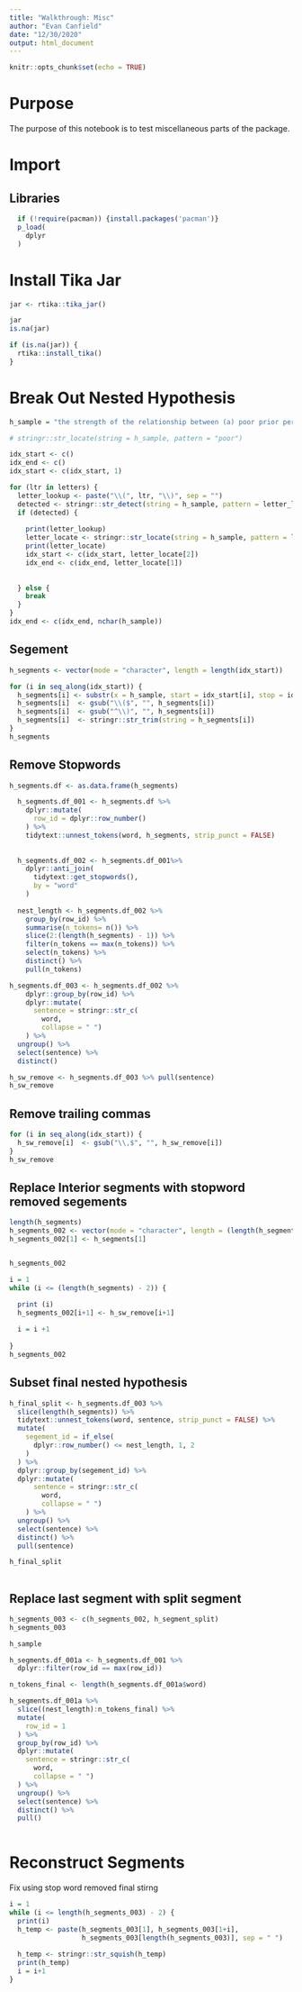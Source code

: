 ```yaml
---
title: "Walkthrough: Misc"
author: "Evan Canfield"
date: "12/30/2020"
output: html_document
---
```


```r
knitr::opts_chunk$set(echo = TRUE)
```

# Purpose
The purpose of this notebook is to test miscellaneous parts of the package.

# Import
## Libraries
```r
  if (!require(pacman)) {install.packages('pacman')}
  p_load(
    dplyr
  )
```

# Install Tika Jar
```r

jar <- rtika::tika_jar()

jar
is.na(jar)

if (is.na(jar)) {
  rtika::install_tika()
}
```


# Break Out Nested Hypothesis
```r
h_sample = "the strength of the relationship between (a) poor prior performance, (b) large firm size, and (c) young firm age on one hand and the appointment of outside directors to the board on the other hand will decrease over time added test (g) will this be detected"
```


```r
# stringr::str_locate(string = h_sample, pattern = "poor")

idx_start <- c()
idx_end <- c()
idx_start <- c(idx_start, 1)

for (ltr in letters) {
  letter_lookup <- paste("\\(", ltr, "\\)", sep = "")
  detected <- stringr::str_detect(string = h_sample, pattern = letter_lookup)
  if (detected) {
    
    print(letter_lookup)
    letter_locate <- stringr::str_locate(string = h_sample, pattern = letter_lookup)
    print(letter_locate)
    idx_start <- c(idx_start, letter_locate[2])
    idx_end <- c(idx_end, letter_locate[1])
    
    
  } else {
    break
  }
}
idx_end <- c(idx_end, nchar(h_sample))
```
## Segement
```r
h_segments <- vector(mode = "character", length = length(idx_start))

for (i in seq_along(idx_start)) {
  h_segments[i] <- substr(x = h_sample, start = idx_start[i], stop = idx_end[i])
  h_segments[i]  <- gsub("\\($", "", h_segments[i])
  h_segments[i]  <- gsub("^\\)", "", h_segments[i])
  h_segments[i]  <- stringr::str_trim(string = h_segments[i])
} 
h_segments 
```

## Remove Stopwords
```r
h_segments.df <- as.data.frame(h_segments)

  h_segments.df_001 <- h_segments.df %>%
    dplyr::mutate(
      row_id = dplyr::row_number()
    ) %>% 
    tidytext::unnest_tokens(word, h_segments, strip_punct = FALSE) 
  
  
  h_segments.df_002 <- h_segments.df_001%>%
    dplyr::anti_join(
      tidytext::get_stopwords(),
      by = "word"
    )
  
  nest_length <- h_segments.df_002 %>% 
    group_by(row_id) %>% 
    summarise(n_tokens= n()) %>% 
    slice(2:(length(h_segments) - 1)) %>% 
    filter(n_tokens == max(n_tokens)) %>% 
    select(n_tokens) %>% 
    distinct() %>% 
    pull(n_tokens)

h_segments.df_003 <- h_segments.df_002 %>% 
    dplyr::group_by(row_id) %>%
    dplyr::mutate(
      sentence = stringr::str_c(
        word,
        collapse = " ")
    ) %>% 
  ungroup() %>% 
  select(sentence) %>% 
  distinct()

h_sw_remove <- h_segments.df_003 %>% pull(sentence)
h_sw_remove
```

## Remove trailing commas
```r
for (i in seq_along(idx_start)) {
  h_sw_remove[i]  <- gsub("\\,$", "", h_sw_remove[i])
} 
h_sw_remove 
```


## Replace Interior segments with stopword removed segements
```r
length(h_segments)
h_segments_002 <- vector(mode = "character", length = (length(h_segments) -1))
h_segments_002[1] <- h_segments[1]


h_segments_002

i = 1
while (i <= (length(h_segments) - 2)) {

  print (i)
  h_segments_002[i+1] <- h_sw_remove[i+1]
  
  i = i +1
  
}
h_segments_002
```


## Subset final nested hypothesis
```r
h_final_split <- h_segments.df_003 %>% 
  slice(length(h_segments)) %>% 
  tidytext::unnest_tokens(word, sentence, strip_punct = FALSE) %>% 
  mutate(
    segement_id = if_else(
      dplyr::row_number() <= nest_length, 1, 2
    )
  ) %>% 
  dplyr::group_by(segement_id) %>%
  dplyr::mutate(
      sentence = stringr::str_c(
        word,
        collapse = " ")
    ) %>% 
  ungroup() %>% 
  select(sentence) %>% 
  distinct() %>% 
  pull(sentence)

h_final_split
  
```

## Replace last segment with split segment
```r
h_segments_003 <- c(h_segments_002, h_segment_split)
h_segments_003
```
```r
h_sample
```

```r
h_segments.df_001a <- h_segments.df_001 %>% 
  dplyr::filter(row_id == max(row_id))

n_tokens_final <- length(h_segments.df_001a$word)

h_segments.df_001a %>% 
  slice((nest_length):n_tokens_final) %>% 
  mutate(
    row_id = 1
  ) %>% 
  group_by(row_id) %>% 
  dplyr::mutate(
    sentence = stringr::str_c(
      word,
      collapse = " ")
  ) %>% 
  ungroup() %>% 
  select(sentence) %>% 
  distinct() %>% 
  pull()
  

```


# Reconstruct Segments

Fix using stop word removed final stirng
```r
i = 1
while (i <= length(h_segments_003) - 2) {
  print(i)
  h_temp <- paste(h_segments_003[1], h_segments_003[1+i], 
                  h_segments_003[length(h_segments_003)], sep = " ")
  
  h_temp <- stringr::str_squish(h_temp)
  print(h_temp)
  i = i+1
}
```

